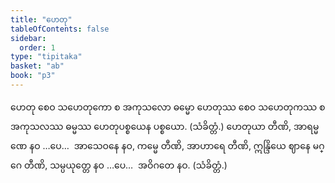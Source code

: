 ```yaml
---
title: "ဟေတု"
tableOfContents: false
sidebar:
  order: 1
type: "tipitaka"
basket: "ab"
book: "p3"
---
```



<DynamicBreadcrumb />

<Division number="59" book="p3" e="ch" v="39" p="338">

<Paragraph number="1385" book="p3">
ဟေတု စေဝ သဟေတုကော စ အကုသလော ဓမ္မော ဟေတုဿ စေဝ သဟေတုကဿ စ အကုသလဿ ဓမ္မဿ ဟေတုပစ္စယေန ပစ္စယော. (သံခိတ္တံ.)
</Paragraph>

</Division>
<Division number="60" book="p3" e="ch" v="39" p="339">

<Paragraph number="1386" book="p3">
ဟေတုယာ တီဏိ, အာရမ္မဏေ နဝ …ပေ…  အာသေဝနေ နဝ, ကမ္မေ တီဏိ, အာဟာရေ တီဏိ, ဣန္ဒြိယေ ဈာနေ မဂ္ဂေ တီဏိ, သမ္ပယုတ္တေ နဝ …ပေ…  အဝိဂတေ နဝ. (သံခိတ္တံ.)
</Paragraph>
</Division>